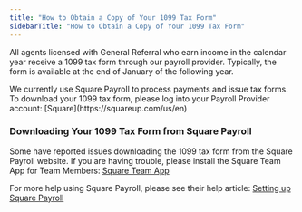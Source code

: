 ```yaml
---
title: "How to Obtain a Copy of Your 1099 Tax Form"
sidebarTitle: "How to Obtain a Copy of Your 1099 Tax Form"
---
```


All agents licensed with General Referral who earn income in the calendar year receive a 1099 tax form through our payroll provider. Typically, the form is available at the end of January of the following year.

<Note>
  We currently use Square Payroll to process payments and issue tax forms. To download your 1099 tax form, please log into your Payroll Provider account: [Square](https://squareup.com/us/en)
</Note>

### **Downloading Your 1099 Tax Form from Square Payroll**

Some have reported issues downloading the 1099 tax form from the Square Payroll website. If you are having trouble, please install the Square Team App for Team Members: [Square Team App](https://squareup.com/help/us/en/article/7060-square-team-app-for-team-members)

For more help using Square Payroll, please see their help article: [Setting up Square Payroll](https://squareup.com/help/us/en/article/5336-square-payroll-employee-and-contractor-sign-up)